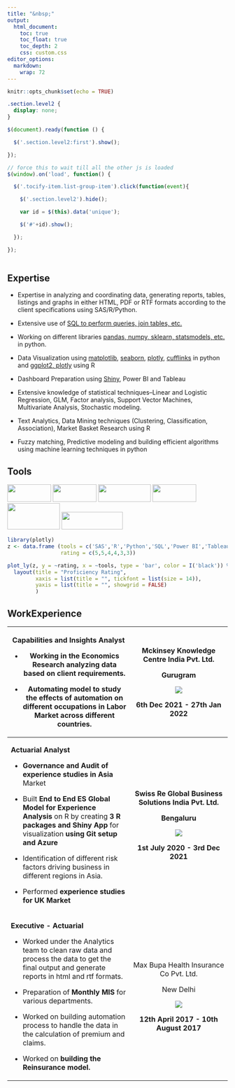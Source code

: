 ```yaml
---
title: "&nbsp;"
output:
  html_document:
    toc: true
    toc_float: true
    toc_depth: 2
    css: custom.css
editor_options: 
  markdown: 
    wrap: 72
---
```


```{=html}
<script>
  $(document).ready(function() {
    $('#TOC').parent().prepend('<div id=\"nav_logo\"><img src=\"myimage.png\"></div>');
  });
</script>
```
```{=html}
<style>
#nav_logo {
  border-radius: 50%;
  width: 100%;
  margin-top: 20px;
}
</style>
```
```r
knitr::opts_chunk$set(echo = TRUE)
```

```css

.section.level2 {
  display: none;
}

```

```js

$(document).ready(function () {

  $('.section.level2:first').show();

});

// force this to wait till all the other js is loaded
$(window).on('load', function() {

  $('.tocify-item.list-group-item').click(function(event){

    $('.section.level2').hide();

    var id = $(this).data('unique');

    $('#'+id).show();

  });

});
  
```

## Expertise {#Expertise}

-   Expertise in analyzing and coordinating data, generating reports,
    tables, listings and graphs in either HTML, PDF or RTF formats
    according to the client specifications using SAS/R/Python.

-   Extensive use of [SQL to perform queries, join tables, etc.]()

-   Working on different libraries [pandas, numpy, sklearn, statsmodels,
    etc.](https://pandas.pydata.org) in python.

-   Data Visualization using [matplotlib](), [seaborn](), [plotly](),
    [cufflinks]() in python and [ggplot2, plotly]() using R

-   Dashboard Preparation using [Shiny](), Power BI and Tableau

-   Extensive knowledge of statistical techniques--Linear and Logistic
    Regression, GLM, Factor analysis, Support Vector Machines,
    Multivariate Analysis, Stochastic modeling.

-   Text Analytics, Data Mining techniques (Clustering, Classification,
    Association), Market Basket Research using R

-   Fuzzy matching, Predictive modeling and building efficient
    algorithms using machine learning techniques in python

## Tools {#Tools}

<img src="https://d33wubrfki0l68.cloudfront.net/1ac3f0e3753f18c7e2a8893957d1841fba1e3d08/48a33/wp-content/uploads/2018/10/rstudio-logo-flat.png" height="40" width="100"/>
<img src="https://upload.wikimedia.org/wikipedia/commons/thumb/1/10/SAS_logo_horiz.svg/2560px-SAS_logo_horiz.svg.png" height="40" width="100"/>
<img src="https://upload.wikimedia.org/wikipedia/commons/thumb/f/f8/Python_logo_and_wordmark.svg/2560px-Python_logo_and_wordmark.svg.png" height="40" width="120"/>
<img src="https://upload.wikimedia.org/wikipedia/commons/8/87/Sql_data_base_with_logo.png" height="40" width="100"/>
<img src="https://cdn.icon-icons.com/icons2/2699/PNG/512/microsoft_powerbi_logo_icon_169958.png" height="60" width="120"/>
<img src="https://upload.wikimedia.org/wikipedia/commons/4/4b/Tableau_Logo.png" height="40" width="140"/>

```r
library(plotly)
z <- data.frame (tools = c('SAS','R','Python','SQL','Power BI','Tableau'),
                 rating = c(5,5,4,4,3,3))

plot_ly(z, y = ~rating, x = ~tools, type = 'bar', color = I('black')) %>%
  layout(title = "Proficiency Rating",
         xaxis = list(title = "", tickfont = list(size = 14)), 
         yaxis = list(title = "", showgrid = FALSE)
         )

```

## WorkExperience {#WorkExperience}

+----------------------------------------+--------------------------------+
| **Capabilities and Insights Analyst**  | **Mckinsey Knowledge Centre    |
|                                        | India Pvt. Ltd.**              |
| -   Working in the **Economics         |                                |
|     Research** analyzing data based on | **Gurugram**                   |
|     client requirements.               |                                |
|                                        | ![](mckinsey_logo.jpg)         |
| -   **Automating model** to study the  |                                |
|     effects of automation on different | **6th Dec 2021 - 27th Jan      |
|     occupations in Labor Market across | 2022**                         |
|     different countries.               |                                |
+========================================+:==============================:+
| **Actuarial Analyst**                  | **Swiss Re Global Business     |
|                                        | Solutions India Pvt. Ltd.**    |
| -   **Governance and Audit of          |                                |
|     experience studies in Asia**       | **Bengaluru**                  |
|     Market                             |                                |
|                                        | ![](Swiss_Re_logo.png)         |
| -   Built **End to End ES Global Model |                                |
|     for Experience Analysis** on R by  | **1st July 2020 - 3rd Dec      |
|     creating **3 R packages and Shiny  | 2021**                         |
|     App** for visualization **using    |                                |
|     Git setup and Azure**              |                                |
|                                        |                                |
| -   Identification of different risk   |                                |
|     factors driving business in        |                                |
|     different regions in Asia.         |                                |
|                                        |                                |
| -   Performed **experience studies for |                                |
|     UK Market**                        |                                |
+----------------------------------------+--------------------------------+
| **Executive - Actuarial**              | Max Bupa Health Insurance Co   |
|                                        | Pvt. Ltd.                      |
| -   Worked under the Analytics team to |                                |
|     clean raw data and                 | New Delhi                      |
|     process the data to get the final  |                                |
|     output and generate                | ![](Max-Bupa_logo.jpg)         |
|     reports in html and rtf formats.   |                                |
|                                        | **12th April 2017 - 10th       |
| -   Preparation of **Monthly MIS** for | August 2017**                  |
|     various departments.               |                                |
|                                        |                                |
| -   Worked on building automation      |                                |
|     process to handle the data in the  |                                |
|     calculation of premium and claims. |                                |
|                                        |                                |
| -   Worked on **building the           |                                |
|     Reinsurance model.**               |                                |
+----------------------------------------+--------------------------------+

